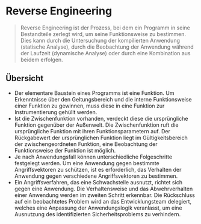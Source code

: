 
# Reverse Engineering

> Reverse Engineering ist der Prozess, bei dem ein Programm in seine
> Bestandteile zerlegt wird, um seine Funktionsweise zu bestimmen. Dies kann
> durch die Untersuchung der kompilierten Anwendung (statische Analyse), durch
> die Beobachtung der Anwendung während der Laufzeit (dynamische Analyse) oder
> durch eine Kombination aus beidem erfolgen.

## Übersicht

<ReverseEngineering />

- Der elementare Baustein eines Programms ist eine Funktion. Um Erkenntnisse
  über den Geltungsbereich und die interne Funktionsweise einer Funktion zu
  gewinnen, muss diese in eine Funktion zur Instrumentierung gehüllt werden.
- Ist die Zwischenfunktion vorhanden, verdeckt diese die ursprüngliche Funktion
  gegenüber der Außenwelt. Die Zwischenfunktion ruft die ursprüngliche Funktion
  mit ihren Funktionsparametern auf. Der Rückgabewert der ursprünglichen
  Funktion liegt im Gültigkeitsbereich der zwischengeordneten Funktion, eine
  Beobachtung der Funktionsweise der Funktion ist möglich.
- Je nach Anwendungsfall können unterschiedliche Folgeschritte festgelegt
  werden. Um eine Anwendung gegen bestimmte Angriffsvektoren zu schützen, ist es
  erforderlich, das Verhalten der Anwendung gegen verschiedene Angriffsvektoren
  zu bestimmen.
- Ein Angriffsverfahren, das eine Schwachstelle ausnutzt, richtet sich gegen
  eine Anwendung. Die Verhaltensweise und das Abwehrverhalten einer Anwendung
  werden im zweiten Schritt erkennbar. Die Rückschluss auf ein beobachtetes
  Problem wird an das Entwicklungsteam delegiert, welches eine Anpassung der
  Anwendungslogik veranlasst, um eine Ausnutzung des identifizierten
  Sicherheitsproblems zu verhindern.
